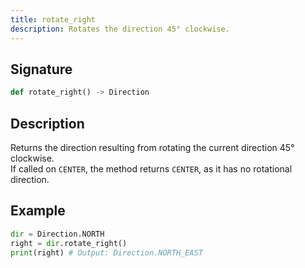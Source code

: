 ```yaml
---
title: rotate_right
description: Rotates the direction 45° clockwise.
---
```


## Signature 

```py
def rotate_right() -> Direction
```

## Description

Returns the direction resulting from rotating the current direction 45° clockwise.  
If called on `CENTER`, the method returns `CENTER`, as it has no rotational direction.

## Example

```py
dir = Direction.NORTH
right = dir.rotate_right()
print(right) # Output: Direction.NORTH_EAST
```
